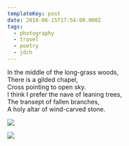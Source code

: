```yaml
---
templateKey: post
date: 2018-06-15T17:54:00.000Z
tags:
  - photography
  - travel
  - poetry
  - jdch
---
```

In the middle of the long-grass woods,<br/>
There is a gilded chapel,<br/>
Cross pointing to open sky.<br/>
I think I prefer the nave of leaning trees,<br/>
The transept of fallen branches,<br/>
A holy altar of wind-carved stone.

![](../../assets/photos/20180613-IMG_0156.jpg)

![](../../assets/photos/20180615-IMG_0303.jpg)